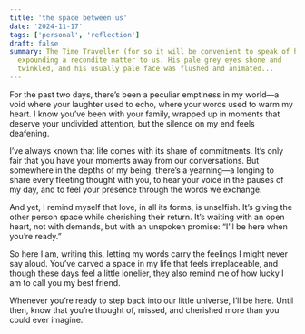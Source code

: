```yaml
---
title: 'the space between us'
date: '2024-11-17'
tags: ['personal', 'reflection']
draft: false
summary: The Time Traveller (for so it will be convenient to speak of him) was
  expounding a recondite matter to us. His pale grey eyes shone and
  twinkled, and his usually pale face was flushed and animated...
---
```


For the past two days, there’s been a peculiar emptiness in my world—a void where your laughter used to echo, where your words used to warm my heart. I know you’ve been with your family, wrapped up in moments that deserve your undivided attention, but the silence on my end feels deafening.

I’ve always known that life comes with its share of commitments. It’s only fair that you have your moments away from our conversations. But somewhere in the depths of my being, there’s a yearning—a longing to share every fleeting thought with you, to hear your voice in the pauses of my day, and to feel your presence through the words we exchange.

And yet, I remind myself that love, in all its forms, is unselfish. It’s giving the other person space while cherishing their return. It’s waiting with an open heart, not with demands, but with an unspoken promise: “I’ll be here when you’re ready.”

So here I am, writing this, letting my words carry the feelings I might never say aloud. You’ve carved a space in my life that feels irreplaceable, and though these days feel a little lonelier, they also remind me of how lucky I am to call you my best friend.

Whenever you’re ready to step back into our little universe, I’ll be here. Until then, know that you’re thought of, missed, and cherished more than you could ever imagine.
